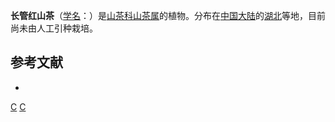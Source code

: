 {{Speciesbox 
| genus = Camellia
| species = longituba 
| authority = Chang
}}

'''长管红山茶'''（[[学名|学名]]：{{lang|la|''Camellia longituba''}}）是[[山茶科|山茶科]][[山茶属|山茶属]]的植物。分布在[[中国大陆|中国大陆]]的[[湖北|湖北]]等地，目前尚未由人工引种栽培。

== 参考文献 ==
<div class="references-small">
* {{cite web| url =http://www.bioinfo.cn/db05/KmzwSpecies.php?action=view&id=28915| title =长管红山茶| work =《中国高等植物数据库全库》| publisher =中国科学院微生物研究所| author =昆明植物研究所| accessdate =2009-02-26}}{{dead link|date=2018年5月 |bot=InternetArchiveBot |fix-attempted=yes }}
</div>
{{Taxonbar|from=Q15232690}}

[[Category:湖北植物|C]]
[[Category:山茶属|C]]